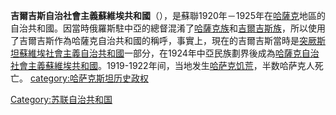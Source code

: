 {{expand|time=2016-10-20T10:39:34+00:00}}
{{unreferenced|time=2016-10-20T10:39:34+00:00}}
{{Distinguish|吉尔吉斯自治社会主义苏维埃共和国 (1926年－1936年)}}
{{Infobox former subdivision
|native_name = 吉爾吉斯自治社會主義蘇維埃共和國
|conventional_long_name = Киргизская Автономная Социалистическая Советская Республика
|common_name = 吉爾吉斯自治社會主義蘇維埃共和國
|subdivision = [[苏维埃社会主义自治共和国|自治共和国]]
|nation = [[俄罗斯苏维埃联邦社会主义共和国|苏维埃俄罗斯]]
|p1 = 俄罗斯苏维埃联邦社会主义共和国
|flag_p1 = Flag of Russia (1918–1920).svg
|p2 = 阿拉什自治共和国
|flag_p2 = Flag_of_the_Alash_Autonomy.svg
|s1 = 哈薩克自治社會主義蘇維埃共和國
|flag_s1 =Flag of the Soviet Union (1924–1936).svg
|image_flag = Flag of Kirghiz ASSR (1920-25).svg
|image_coat = 
|image_map = SovietCentralAsia1922.svg
|image_map_caption = 1922年蘇聯中亞地圖，包括吉爾吉斯自治社會主義蘇維埃共和國的位置和範圍
|capital = 奥伦堡
|government_type = 苏维埃社会主义自治共和国
|year_start = 1920年
|year_end = 1925年
|today = {{flag|Kazakhstan}}<br />{{flag|Russia}}<br />{{flag|Turkmenistan}}<br />{{flag|Uzbekistan}}
}}

'''吉爾吉斯自治社會主義蘇維埃共和國'''（{{lang-ru|Киргизская Автономная Социалистическая Советская Республика}}），是蘇聯1920年－1925年在[[哈薩克|哈薩克]]地區的自治共和國。因當時俄羅斯駐中亞的總督混淆了[[哈薩克族|哈薩克族]]和[[吉爾吉斯族|吉爾吉斯族]]，所以使用了吉爾吉斯作為哈薩克自治共和國的稱呼，事實上，現在的吉爾吉斯當時是[[突厥斯坦蘇維埃社會主義自治共和國|突厥斯坦蘇維埃社會主義自治共和國]]一部分，在1924年中亞民族劃界後成為[[哈薩克自治社會主義蘇維埃共和國|哈薩克自治社會主義蘇維埃共和國]]。1919-1922年间，当地发生[[1919-1922年哈薩克饑荒|哈萨克饥荒]]，半数哈萨克人死亡。
{{蘇聯自治共和國}}
{{俄国革命国家}}
[[category:哈萨克斯坦历史政权|category:哈萨克斯坦历史政权]]
[[Category:苏联自治共和国|Category:苏联自治共和国]]